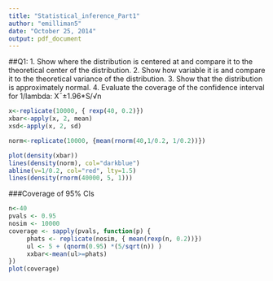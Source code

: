 ```yaml
---
title: "Statistical_inference_Part1"
author: "emilliman5"
date: "October 25, 2014"
output: pdf_document
---
```


##Q1: 
1. Show where the distribution is centered at and compare it to the theoretical center of the distribution.
2. Show how variable it is and compare it to the theoretical variance of the distribution.
3. Show that the distribution is approximately normal.
4. Evaluate the coverage of the confidence interval for 1/lambda: X¯±1.96*S/√n

```r
x<-replicate(10000, { rexp(40, 0.2)})
xbar<-apply(x, 2, mean)
xsd<-apply(x, 2, sd)

norm<-replicate(10000, {mean(rnorm(40,1/0.2, 1/0.2))})

plot(density(xbar))
lines(density(norm), col="darkblue")
abline(v=1/0.2, col="red", lty=1.5)
lines(density(rnorm(40000, 5, 1)))
```


###Coverage of 95% CIs
```r
n<-40 
pvals <- 0.95
nosim <- 10000 
coverage <- sapply(pvals, function(p) {
     phats <- replicate(nosim, { mean(rexp(n, 0.2))})
     ul <- 5 + (qnorm(0.95) *(5/sqrt(n)) )
     xxbar<-mean(ul>=phats)
})
plot(coverage)
```


